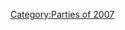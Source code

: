 {{NoSWFs}}
{{CPW|Festival of Snow 2007|Festival da Neve 2007}}


{{Parties}}
[[Category:Parties of 2007]]
